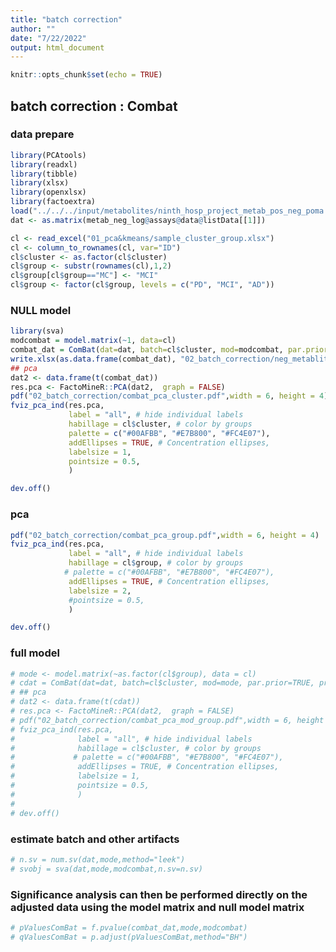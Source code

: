 ---
title: "batch correction"
author: ""
date: "7/22/2022"
output: html_document
---

```{r setup, include=FALSE}
knitr::opts_chunk$set(echo = TRUE)
```

## batch correction : Combat

### data prepare
```{r}
library(PCAtools)
library(readxl)
library(tibble)
library(xlsx)
library(openxlsx)
library(factoextra)
load("../../../input/metabolites/ninth_hosp_project_metab_pos_neg_poma.RData")
dat <- as.matrix(metab_neg_log@assays@data@listData[[1]])

cl <- read_excel("01_pca&kmeans/sample_cluster_group.xlsx")
cl <- column_to_rownames(cl, var="ID")
cl$cluster <- as.factor(cl$cluster)
cl$group <- substr(rownames(cl),1,2)
cl$group[cl$group=="MC"] <- "MCI"
cl$group <- factor(cl$group, levels = c("PD", "MCI", "AD"))
```


### NULL model
```{r}
library(sva)
modcombat = model.matrix(~1, data=cl)
combat_dat = ComBat(dat=dat, batch=cl$cluster, mod=modcombat, par.prior=TRUE, prior.plots=FALSE)
write.xlsx(as.data.frame(combat_dat), "02_batch_correction/neg_metablites_combat.xlsx",rowNames=T)
## pca
dat2 <- data.frame(t(combat_dat))
res.pca <- FactoMineR::PCA(dat2,  graph = FALSE)
pdf("02_batch_correction/combat_pca_cluster.pdf",width = 6, height = 4)
fviz_pca_ind(res.pca,
             label = "all", # hide individual labels
             habillage = cl$cluster, # color by groups
             palette = c("#00AFBB", "#E7B800", "#FC4E07"),
             addEllipses = TRUE, # Concentration ellipses,
             labelsize = 1,
             pointsize = 0.5,
             )

dev.off()
```


### pca 
```{r}
pdf("02_batch_correction/combat_pca_group.pdf",width = 6, height = 4)
fviz_pca_ind(res.pca,
             label = "all", # hide individual labels
             habillage = cl$group, # color by groups
            # palette = c("#00AFBB", "#E7B800", "#FC4E07"),
             addEllipses = TRUE, # Concentration ellipses,
             labelsize = 2,
             #pointsize = 0.5,
             )

dev.off()


```



### full model
```{r}
# mode <- model.matrix(~as.factor(cl$group), data = cl)
# cdat = ComBat(dat=dat, batch=cl$cluster, mod=mode, par.prior=TRUE, prior.plots=FALSE)
# ## pca
# dat2 <- data.frame(t(cdat))
# res.pca <- FactoMineR::PCA(dat2,  graph = FALSE)
# pdf("02_batch_correction/combat_pca_mod_group.pdf",width = 6, height = 4)
# fviz_pca_ind(res.pca,
#              label = "all", # hide individual labels
#              habillage = cl$cluster, # color by groups
#             # palette = c("#00AFBB", "#E7B800", "#FC4E07"),
#              addEllipses = TRUE, # Concentration ellipses,
#              labelsize = 1,
#              pointsize = 0.5,
#              )
# 
# dev.off()
```


### estimate batch and other artifacts
```{r}
# n.sv = num.sv(dat,mode,method="leek")
# svobj = sva(dat,mode,modcombat,n.sv=n.sv)
```

###  Significance analysis can then be performed directly on the adjusted data using the model matrix and null model matrix
```{r}
# pValuesComBat = f.pvalue(combat_dat,mode,modcombat)
# qValuesComBat = p.adjust(pValuesComBat,method="BH")
```




